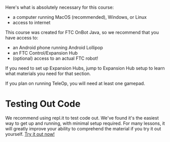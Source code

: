Here's what is absolutely necessary for this course:

- a computer running MacOS (recommended), Windows, or Linux
- access to internet

This course was created for FTC OnBot Java, so we recommend that you have access to:

- an Android phone running Android Lollipop
- an FTC Control/Expansion Hub
- (optional) access to an actual FTC robot!

If you need to set up Expansion Hubs, jump to Expansion Hub setup to learn what materials you need for that section.

If you plan on running TeleOp, you will need at least one gamepad.

# Testing Out Code

We recommend using repl.it to test code out. We've found it's the easiest way to get up and running, with minimal setup required. For many lessons, it will greatly improve your ability to comprehend the material if you try it out yourself. [Try it out now!](https://repl.it/languages/java10)
